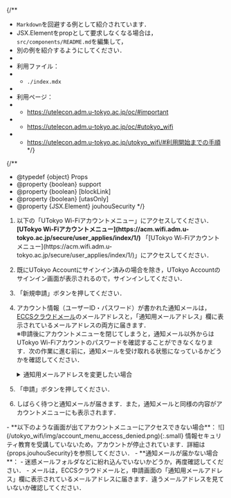 
{/**
  * `Markdown`を回避する例として紹介されています．
  * JSX.Elementをpropとして要求しなくなる場合は，`src/components/README.md`を編集して，
  * 別の例を紹介するようにしてください．
  * 
  * 利用ファイル：
  * - `./index.mdx`
  * 
  * 利用ページ：
  * - https://utelecon.adm.u-tokyo.ac.jp/oc/#important
  * - https://utelecon.adm.u-tokyo.ac.jp/oc/#utokyo_wifi
  * - https://utelecon.adm.u-tokyo.ac.jp/utokyo_wifi/#利用開始までの手順
  */}

{/**
  * @typedef {object} Props
  * @property {boolean} support
  * @property {boolean} [blockLink]
  * @property {boolean} [utasOnly]
  * @property {JSX.Element} jouhouSecurity
  */}

1. <If cond={props.blockLink}>
     以下の「UTokyo Wi-Fiアカウントメニュー」にアクセスしてください．
     <b class="box center">[UTokyo Wi-Fiアカウントメニュー](https://acm.wifi.adm.u-tokyo.ac.jp/secure/user_applies/index/1/)</b>
     <Fragment slot="else">
       「[UTokyo Wi-Fiアカウントメニュー](https://acm.wifi.adm.u-tokyo.ac.jp/secure/user_applies/index/1/)」にアクセスしてください．
     </Fragment>
   </If>
1. 既にUTokyo Accountにサインイン済みの場合を除き，UTokyo Accountのサインイン画面が表示されるので，サインインしてください．
1. 「新規申請」ボタンを押してください．
1. アカウント情報（ユーザーID・パスワード）が書かれた通知メールは，[ECCSクラウドメール](/eccs_cloud_email)のメールアドレスと，「通知用メールアドレス」欄に表示されているメールアドレスの両方に届きます．<br />
   ※申請後にアカウントメニューを閉じてしまうと，通知メール以外からはUTokyo Wi-Fiアカウントのパスワードを確認することができなくなります．次の作業に進む前に，通知メールを受け取れる状態になっているかどうかを確認してください．
   <details>
     <summary>通知用メールアドレスを変更したい場合</summary>
     <If cond={props.utasOnly}>
       通知メールが送信されるメールアドレスは，[UTAS](https://utas.adm.u-tokyo.ac.jp/campusweb/campusportal.do)の「学生情報」メニューにある「現住所等変更入力」の「E-MAIL 1」欄から変更することができます（なお，「E-MAIL 2」のアドレスはUTokyo Wi-Fiのメール送信先としては使えません）．なお，変更が反映されるまでに時間がかかりますので，翌日以降に改めてアカウント発行申請の作業を行ってください．
       <Fragment slot="else">
         通知メールが送信されるメールアドレスは次の場所から変更することができます．
         
         - 学生の場合：[UTAS](https://utas.adm.u-tokyo.ac.jp/campusweb/campusportal.do)の「学生情報」メニューにある「現住所等変更入力」の「E-MAIL 1」欄（なお，「E-MAIL 2」のアドレスはUTokyo Wi-Fiのメール送信先としては使えません）
         - 教職員の場合：[人事情報MyWeb](https://univtokyo.sharepoint.com/sites/utokyoportal/wiki/d/Personal_information_and_ID_card.aspx)の「パーソナルメニュー」にある「本人属性変更：登録画面」の「学内メールアドレス」欄（ `u-tokyo.ac.jp` で終わるメールアドレスである必要があります）

         なお，変更が反映されるまでに時間がかかりますので，翌日以降に改めてアカウント発行申請の作業を行ってください．
       </Fragment>
     </If>
   </details>
1. 「申請」ボタンを押してください．
1. しばらく待つと通知メールが届きます．また，通知メールと同様の内容がアカウントメニューにも表示されます．

<Help lang="ja" support={props.support}>
  - **以下のような画面が出てアカウントメニューにアクセスできない場合**：
    ![](/utokyo_wifi/img/account_menu_access_denied.png){:.small}
    情報セキュリティ教育を受講していないため，アカウントが停止されています．詳細は{props.jouhouSecurity}を参照してください．
  - **通知メールが届かない場合**：
    - 迷惑メールフォルダなどに紛れ込んでいないかどうか，再度確認してください．
    - メールは，ECCSクラウドメールと，申請画面の「通知用メールアドレス」欄に表示されているメールアドレスに届きます．違うメールアドレスを見ていないか確認してください．
</Help>
